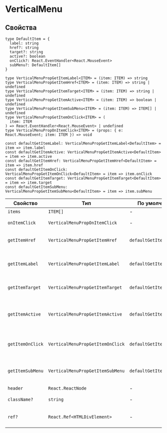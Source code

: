 # VerticalMenu

## Свойства

```tsx
type DefaultItem = {
  label: string
  href?: string
  target?: string
  active?: boolean
  onClick?: React.EventHandler<React.MouseEvent>
  subMenu?: DefaultItem[]
}

type VerticalMenuPropGetItemLabel<ITEM> = (item: ITEM) => string
type VerticalMenuPropGetItemHref<ITEM> = (item: ITEM) => string | undefined
type VerticalMenuPropGetItemTarget<ITEM> = (item: ITEM) => string | undefined
type VerticalMenuPropGetItemActive<ITEM> = (item: ITEM) => boolean | undefined
type VerticalMenuPropGetItemSubMenu<ITEM> = (item: ITEM) => ITEM[] | undefined
type VerticalMenuPropGetItemOnClick<ITEM> = (
  item: ITEM
) => React.EventHandler<React.MouseEvent> | undefined
type VerticalMenuPropOnItemClick<ITEM> = (props: { e: React.MouseEvent; item: ITEM }) => void

const defaultGetItemLabel: VerticalMenuPropGetItemLabel<DefaultItem> = item => item.label
const defaultGetItemActive: VerticalMenuPropGetItemActive<DefaultItem> = item => item.active
const defaultGetItemHref: VerticalMenuPropGetItemHref<DefaultItem> = item => item.href
const defaultGetItemOnClick: VerticalMenuPropGetItemOnClick<DefaultItem> = item => item.onClick
const defaultGetItemTarget: VerticalMenuPropGetItemTarget<DefaultItem> = item => item.target
const defaultGetItemSubMenu: VerticalMenuPropGetItemSubMenu<DefaultItem> = item => item.subMenu
```

| Свойство         | Тип                              | По умолчанию            | Описание                                            |
| ---------------- | -------------------------------- | ----------------------- | --------------------------------------------------- |
| `items`          | `ITEM[]`                         | -                       | Элементы                                            |
| `onItemClick`    | `VerticalMenuPropOnItemClick`    | -                       | Функция клика по элементу                           |
| `getItemHref`    | `VerticalMenuPropGetItemHref`    | `defaultGetItemHref`    | Функция для определения `href` элемента             |
| `getItemLabel`   | `VerticalMenuPropGetItemLabel`   | `defaultGetItemLabel`   | Функция для определения заголовка элемента          |
| `getItemTarget`  | `VerticalMenuPropGetItemTarget`  | `defaultGetItemTarget`  | Функция для определения `target` элемента           |
| `getItemActive`  | `VerticalMenuPropGetItemActive`  | `defaultGetItemActive`  | Функция для определения статуса активности элемента |
| `getItemOnClick` | `VerticalMenuPropGetItemOnClick` | `defaultGetItemOnClick` | Функция для определения функции клика элемента      |
| `getItemSubMenu` | `VerticalMenuPropGetItemSubMenu` | `defaultGetItemSubMenu` | Функция для определения подменю элемента            |
| `header`         | `React.ReactNode`                | -                       | Шапка меню                                          |
| `className?`     | `string`                         | -                       | Дополнительный класс                                |
| `ref?`           | `React.Ref<HTMLDivElement>`      | -                       | Ссылка на корневой DOM-элемент                      |
